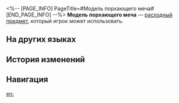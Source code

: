<%-- [PAGE_INFO]
PageTitle=#Модель порхающего меча#
[END_PAGE_INFO] --%>
{{Расходный предмет Инфобокс
|id          = 408209
|Изображения = Предмет Модель порхающего меча.png
|Тип         = Расходные предметы силы атаки
|Редкость    = 1
|Эффект      = Повышает силу атаки всех союзников на 100 ед. в следующем бою.
|Описание    = Сувенир, продающийся на корабле «Рассекатель небес». Эта копия меча Яньцина очень популярна у туристов. Пусть это игрушечный клинок, он отличного качества и даже подходит для тренировок новичков. Однажды Яньцин избил таким мечом нескольких противников, которым не хватало боевых навыков, доведя их до слёз.
|Рецепт      = 
|Источник1   = [[Официальный магазин Услады™ («Рассекатель небес»)]]
|Источник2   = 
|Источник3   = 
}}
{{Описание|''- Пусть вы и проиграли, не стоит отчаиваться. Если вы захотите снова бросить мне вызов, я приму его в любое время.''<br />''- В любое время? Тогда не ложись спать.''}}
'''Модель порхающего меча''' — [[расходный предмет]], который игрок может использовать.

==На других языках==
{{На других языках
|en   = Flying Sword Model
|zhs  = 飞剑模型
|zht  = 飛劍模型
|ja   = 飛剣の模型
|ko   = 비검 모형
|es   = Maqueta de Espada Voladora
|fr   = Modèle d'épée volante
|ru   = Модель порхающего меча
|th   = โมเดลดาบบิน
|vi   = Mô Hình Phi Kiếm
|de   = Modell eines Fliegenden Schwerts
|id   = Flying Sword Model
|pt   = Modelo de Espada Voadora
}}

==История изменений==
{{История изменений|3.5}}

==Навигация==
{{Расходные предметы Навбокс}}

[[en:]]
